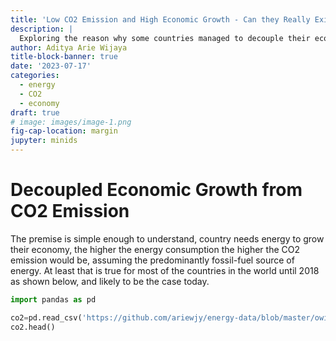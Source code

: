 ```yaml
---
title: 'Low CO2 Emission and High Economic Growth - Can they Really Exist'
description: |
  Exploring the reason why some countries managed to decouple their economic growth from CO2 emission.
author: Aditya Arie Wijaya
title-block-banner: true
date: '2023-07-17'
categories:
  - energy
  - CO2
  - economy
draft: true
# image: images/image-1.png
fig-cap-location: margin
jupyter: minids
---
```


# Decoupled Economic Growth from CO2 Emission

The premise is simple enough to understand, country needs energy to grow their economy, the higher the energy consumption the higher the CO2 emission would be, assuming the predominantly fossil-fuel source of energy. At least that is true for most of the countries in the world until 2018 as shown below, and likely to be the case today.

<!-- <iframe src="https://ourworldindata.org/grapher/co2-emissions-vs-gdp" loading="lazy" style="width: 100%; height: 600px; border: 0px none;"></iframe> -->

``` python
import pandas as pd

co2=pd.read_csv('https://github.com/ariewjy/energy-data/blob/master/owid-energy-data.csv')
co2.head()
```